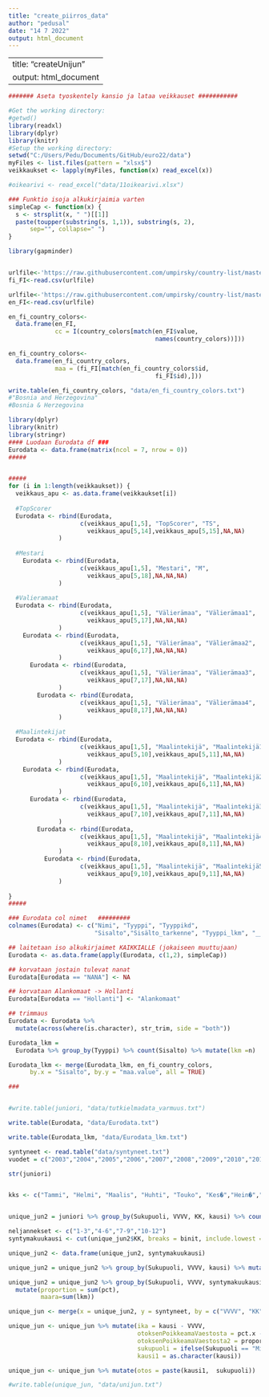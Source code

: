 ```yaml
---
title: "create_piirros_data"
author: "pedusal"
date: "14 7 2022"
output: html_document
---
```


---
title: "createUnijun"
output: html_document
---

```r

####### Aseta tyoskentely kansio ja lataa veikkauset ###########

#Get the working directory:
#getwd()
library(readxl)
library(dplyr)
library(knitr)
#Setup the working directory:
setwd("C:/Users/Pedu/Documents/GitHub/euro22/data")
myFiles <- list.files(pattern = "xlsx$")
veikkaukset <- lapply(myFiles, function(x) read_excel(x))

#oikearivi <- read_excel("data/11oikearivi.xlsx")

### Funktio isoja alkukirjaimia varten
simpleCap <- function(x) {
  s <- strsplit(x, " ")[[1]]
  paste(toupper(substring(s, 1,1)), substring(s, 2),
      sep="", collapse=" ")
}

```


``` r
library(gapminder)


urlfile<-'https://raw.githubusercontent.com/umpirsky/country-list/master/data/fi_FI/country.csv'
fi_FI<-read.csv(urlfile)

urlfile<-'https://raw.githubusercontent.com/umpirsky/country-list/master/data/en_FI/country.csv'
en_FI<-read.csv(urlfile)

en_fi_country_colors<-
  data.frame(en_FI,
             cc = I(country_colors[match(en_FI$value,
                                         names(country_colors))]))

en_fi_country_colors<-
  data.frame(en_fi_country_colors,
             maa = (fi_FI[match(en_fi_country_colors$id,
                                         fi_FI$id),]))

write.table(en_fi_country_colors, "data/en_fi_country_colors.txt")
#"Bosnia and Herzegovina"
#Bosnia & Herzegovina
```


```r
library(dplyr)
library(knitr)
library(stringr)
#### Luodaan Eurodata df ###
Eurodata <- data.frame(matrix(ncol = 7, nrow = 0))
#####


#####
for (i in 1:length(veikkaukset)) {
  veikkaus_apu <- as.data.frame(veikkaukset[i])
  
  #TopScorer
  Eurodata <- rbind(Eurodata,
                    c(veikkaus_apu[1,5], "TopScorer", "TS",
                      veikkaus_apu[5,14],veikkaus_apu[5,15],NA,NA)
              )
  
  #Mestari 
    Eurodata <- rbind(Eurodata,
                    c(veikkaus_apu[1,5], "Mestari", "M",
                      veikkaus_apu[5,18],NA,NA,NA)
              )
    
  #Valieramaat
  Eurodata <- rbind(Eurodata,
                    c(veikkaus_apu[1,5], "Välierämaa", "Välierämaa1",
                      veikkaus_apu[5,17],NA,NA,NA)
              )
    Eurodata <- rbind(Eurodata,
                    c(veikkaus_apu[1,5], "Välierämaa", "Välierämaa2",
                      veikkaus_apu[6,17],NA,NA,NA)
              )  
      Eurodata <- rbind(Eurodata,
                    c(veikkaus_apu[1,5], "Välierämaa", "Välierämaa3",
                      veikkaus_apu[7,17],NA,NA,NA)
              )  
        Eurodata <- rbind(Eurodata,
                    c(veikkaus_apu[1,5], "Välierämaa", "Välierämaa4",
                      veikkaus_apu[8,17],NA,NA,NA)
              ) 

  #Maalintekijat
  Eurodata <- rbind(Eurodata,
                    c(veikkaus_apu[1,5], "Maalintekijä", "Maalintekijä1",
                      veikkaus_apu[5,10],veikkaus_apu[5,11],NA,NA)
              )
    Eurodata <- rbind(Eurodata,
                    c(veikkaus_apu[1,5], "Maalintekijä", "Maalintekijä2",
                      veikkaus_apu[6,10],veikkaus_apu[6,11],NA,NA)
              )
      Eurodata <- rbind(Eurodata,
                    c(veikkaus_apu[1,5], "Maalintekijä", "Maalintekijä3",
                      veikkaus_apu[7,10],veikkaus_apu[7,11],NA,NA)
              )
        Eurodata <- rbind(Eurodata,
                    c(veikkaus_apu[1,5], "Maalintekijä", "Maalintekijä4",
                      veikkaus_apu[8,10],veikkaus_apu[8,11],NA,NA)
              )
          Eurodata <- rbind(Eurodata,
                    c(veikkaus_apu[1,5], "Maalintekijä", "Maalintekijä5",
                      veikkaus_apu[9,10],veikkaus_apu[9,11],NA,NA)
              )
 
}
#####

### Eurodata col nimet   #########
colnames(Eurodata) <- c("Nimi", "Tyyppi", "Tyyppikd",
                        "Sisalto","Sisälto_tarkenne", "Tyyppi_lkm", "__")

## laitetaan iso alkukirjaimet KAIKKIALLE (jokaiseen muuttujaan)
Eurodata <- as.data.frame(apply(Eurodata, c(1,2), simpleCap))

## korvataan jostain tulevat nanat
Eurodata[Eurodata == "NANA"] <- NA

## korvataan Alankomaat -> Hollanti
Eurodata[Eurodata == "Hollanti"] <- "Alankomaat"

## trimmaus
Eurodata <- Eurodata %>% 
  mutate(across(where(is.character), str_trim, side = "both"))
```

```r
Eurodata_lkm = 
  Eurodata %>% group_by(Tyyppi) %>% count(Sisalto) %>% mutate(lkm =n)

Eurodata_lkm <- merge(Eurodata_lkm, en_fi_country_colors,
      by.x = "Sisalto", by.y = "maa.value", all = TRUE) 

### 
```

```{}

```

```r
#write.table(juniori, "data/tutkielmadata_varmuus.txt")
```


```r
write.table(Eurodata, "data/Eurodata.txt")

write.table(Eurodata_lkm, "data/Eurodata_lkm.txt")

```

```r
syntyneet <- read.table("data/syntyneet.txt")
vuodet = c("2003","2004","2005","2006","2007","2008","2009","2010","2011","2012","2013","2015","2016")

str(juniori)


kks <- c("Tammi", "Helmi", "Maalis", "Huhti", "Touko", "Kes�","Hein�","Elo","Syys","Loka","Marras","Joulu")


unique_jun2 = juniori %>% group_by(Sukupuoli, VVVV, KK, kausi) %>% count(KK) %>% mutate(lkm =n)

neljannekset <- c("1-3","4-6","7-9","10-12")
syntymakuukausi <- cut(unique_jun2$KK, breaks = binit, include.lowest = TRUE, labels = neljannekset)

unique_jun2 <- data.frame(unique_jun2, syntymakuukausi)

unique_jun2 = unique_jun2 %>% group_by(Sukupuoli, VVVV, kausi) %>% mutate(n = sum(lkm))%>% mutate(pct = lkm/n)

unique_jun2 = unique_jun2 %>% group_by(Sukupuoli, VVVV, syntymakuukausi, kausi) %>% 
  mutate(proportion = sum(pct),
         maara=sum(lkm))
```


```r
unique_jun <- merge(x = unique_jun2, y = syntyneet, by = c("VVVV", "KK"), all.x = TRUE)

unique_jun <- unique_jun %>% mutate(ika = kausi - VVVV,
                                    otoksenPoikkeamaVaestosta = pct.x - pct.y,
                                    otoksenPoikkeamaVaestosta2 = proportion.x- proportion.y,
                                    sukupuoli = ifelse(Sukupuoli == "Mies", "pojat", "tyt�t"), 
                                    kausi1 = as.character(kausi))

unique_jun <- unique_jun %>% mutate(otos = paste(kausi1,  sukupuoli))

#write.table(unique_jun, "data/unijun.txt")
```